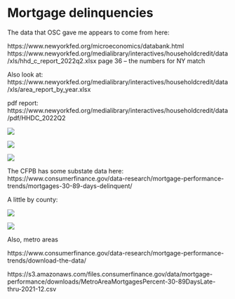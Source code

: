 # Mortgage delinquencies

The data that OSC gave me appears to come from here:

https://www.newyorkfed.org/microeconomics/databank.html https://www.newyorkfed.org/medialibrary/interactives/householdcredit/data/xls/hhd_c\_report_2022q2.xlsx page 36 -- the numbers for NY match

Also look at: https://www.newyorkfed.org/medialibrary/interactives/householdcredit/data/xls/area_report_by_year.xlsx

pdf report: https://www.newyorkfed.org/medialibrary/interactives/householdcredit/data/pdf/HHDC_2022Q2

![](images/paste-C76C18F5.png)

![](images/paste-42374A4F.png)

![](images/paste-45DC897C.png)

The CFPB has some substate data here: https://www.consumerfinance.gov/data-research/mortgage-performance-trends/mortgages-30-89-days-delinquent/

A little by county:

![](images/paste-EC4A6BF6.png)

![](images/paste-ECBB8874.png)

Also, metro areas

https://www.consumerfinance.gov/data-research/mortgage-performance-trends/download-the-data/

https://s3.amazonaws.com/files.consumerfinance.gov/data/mortgage-performance/downloads/MetroAreaMortgagesPercent-30-89DaysLate-thru-2021-12.csv
